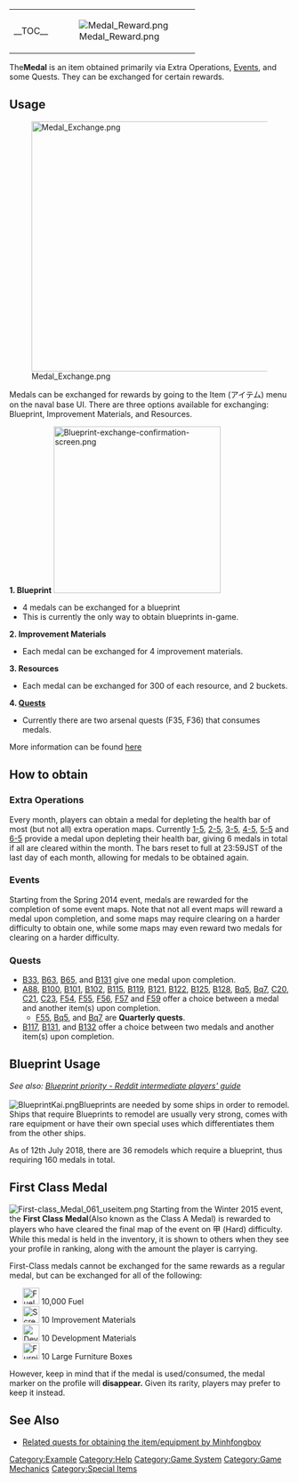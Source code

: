 {| style="width:100%"
|-
| valign="top" |__TOC__
| valign="top" |[[File:Medal_Reward.png|right]]
|}
The''' Medal''' is an item obtained primarily via Extra Operations, [[Events]], and some Quests. They can be exchanged for certain rewards.

==Usage==
[[File:Medal_Exchange.png|thumb|450px|right]]

Medals can be exchanged for rewards by going to the Item (アイテム) menu on the naval base UI. There are three options available for exchanging: Blueprint, Improvement Materials, and Resources.
{{Clear}}

'''1. Blueprint'''
[[File:Blueprint-exchange-confirmation-screen.png|thumb|300px|right]]
*4 medals can be exchanged for a blueprint
*This is currently the only way to obtain blueprints in-game.
{{Clear}}
'''2. Improvement Materials'''
*Each medal can be exchanged for 4 improvement materials.
'''3. Resources'''
*Each medal can be exchanged for 300 of each resource, and 2 buckets.
'''4. [[Quests]]'''
*Currently there are two arsenal quests (F35, F36) that consumes medals.

;More information can be found [[Tutorial:_FAQ#How_do_you_exchange_medals_for_rewards.3F|here]]

==How to obtain==
===Extra Operations===
Every month, players can obtain a medal for depleting the health bar of most (but not all) extra operation maps. Currently [[1-5]], [[2-5]], [[3-5]], [[4-5]], [[5-5]] and [[6-5]] provide a medal upon depleting their health bar, giving 6 medals in total if all are cleared within the month. The bars reset to full at 23:59JST of the last day of each month, allowing for medals to be obtained again.
===Events===
Starting from the Spring 2014 event, medals are rewarded for the completion of some event maps. Note that not all event maps will reward a medal upon completion, and some maps may require clearing on a harder difficulty to obtain one, while some maps may even reward two medals for clearing on a harder difficulty.
===Quests===
* [[Quests#B33|B33]], [[Quests#B63|B63]], [[Quests#B65|B65]], and [[Quests#B131|B131]] give one medal upon completion.
* [[Quests#A88|A88]], [[Quests#B100|B100]], [[Quests#B101|B101]], [[Quests#B102|B102]], [[Quests#B115|B115]], [[Quests#B119|B119]], [[Quests#B121|B121]], [[Quests#B122|B122]], [[Quests#B125|B125]], [[Quests#B128|B128]], [[Quests#Bq5|Bq5]], [[Quests#Bq7|Bq7]], [[Quests#C20|C20]], [[Quests#C21|C21]], [[Quests#C23|C23]], [[Quests#F54|F54]], [[Quests#F55|F55]], [[Quests#F56|F56]], [[Quests#F57|F57]] and [[Quests#F59|F59]] offer a choice between a medal and another item(s) upon completion.
** [[Quests#F55|F55]], [[Quests#Bq5|Bq5]], and [[Quests#Bq7|Bq7]] are '''Quarterly quests'''.
* [[Quests#B117|B117]], [[Quests#B131|B131]], and [[Quests#B132|B132]] offer a choice between two medals and another item(s) upon completion.

==Blueprint Usage==
''See also: [https://www.reddit.com/r/kancolle/wiki/intermediate#wiki_blueprint_priority Blueprint priority - Reddit intermediate players' guide]''<br /><br />
[[File:BlueprintKai.png|thumb]]Blueprints are needed by some ships in order to remodel. Ships that require Blueprints to remodel are usually very strong, comes with rare equipment or have their own special uses which differentiates them from the other ships.

As of 12th July 2018, there are 36 remodels which require a blueprint, thus requiring 160 medals in total.



{{:Partials/Blueprint Priority}}

== First Class Medal ==
[[File:First-class_Medal_061_useitem.png|right]] Starting from the Winter 2015 event, the '''First Class Medal '''(Also known as the Class A Medal) is rewarded to players who have cleared the final map of the event on 甲 (Hard) difficulty. While this medal is held in the inventory, it is shown to others when they see your profile in ranking, along with the amount the player is carrying.

First-Class medals cannot be exchanged for the same rewards as a regular medal, but can be exchanged for all of the following:
*[[File:Fuel.png|30px]] 10,000 Fuel
*[[File:Screw.png|30px]] 10 Improvement Materials
*[[File:Devmat.png|30px]] 10 Development Materials
*[[File:Furniture_box_large.jpg|30px]] 10 Large Furniture Boxes

However, keep in mind that if the medal is used/consumed, the medal marker on the profile will '''disappear.''' Given its rarity, players may prefer to keep it instead.

==See Also==
* [[User:Minhfongboy/Other_Quests|Related quests for obtaining the item/equipment by Minhfongboy]]
[[Category:Example]]
[[Category:Help]]
[[Category:Game System]]
[[Category:Game Mechanics]]
[[Category:Special Items]]